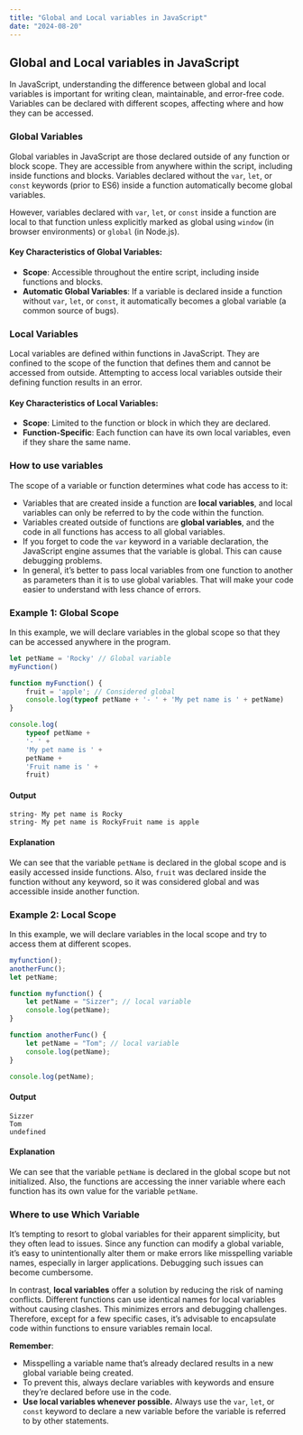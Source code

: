 ```yaml
---
title: "Global and Local variables in JavaScript"
date: "2024-08-20"
---
```


## Global and Local variables in JavaScript

In JavaScript, understanding the difference between global and local variables is important for writing clean, maintainable, and error-free code. Variables can be declared with different scopes, affecting where and how they can be accessed.

### Global Variables

Global variables in JavaScript are those declared outside of any function or block scope. They are accessible from anywhere within the script, including inside functions and blocks. Variables declared without the `var`, `let`, or `const` keywords (prior to ES6) inside a function automatically become global variables.

However, variables declared with `var`, `let`, or `const` inside a function are local to that function unless explicitly marked as global using `window` (in browser environments) or `global` (in Node.js).

#### Key Characteristics of Global Variables:
- **Scope**: Accessible throughout the entire script, including inside functions and blocks.
- **Automatic Global Variables**: If a variable is declared inside a function without `var`, `let`, or `const`, it automatically becomes a global variable (a common source of bugs).

### Local Variables

Local variables are defined within functions in JavaScript. They are confined to the scope of the function that defines them and cannot be accessed from outside. Attempting to access local variables outside their defining function results in an error.

#### Key Characteristics of Local Variables:
- **Scope**: Limited to the function or block in which they are declared.
- **Function-Specific**: Each function can have its own local variables, even if they share the same name.

### How to use variables

The scope of a variable or function determines what code has access to it:
- Variables that are created inside a function are **local variables**, and local variables can only be referred to by the code within the function.
- Variables created outside of functions are **global variables**, and the code in all functions has access to all global variables.
- If you forget to code the `var` keyword in a variable declaration, the JavaScript engine assumes that the variable is global. This can cause debugging problems.
- In general, it’s better to pass local variables from one function to another as parameters than it is to use global variables. That will make your code easier to understand with less chance of errors.

### Example 1: Global Scope

In this example, we will declare variables in the global scope so that they can be accessed anywhere in the program.

```javascript
let petName = 'Rocky' // Global variable
myFunction()

function myFunction() {
    fruit = 'apple'; // Considered global
    console.log(typeof petName + '- ' + 'My pet name is ' + petName)
}

console.log(
    typeof petName +
    '- ' +
    'My pet name is ' +
    petName +
    'Fruit name is ' +
    fruit)
```

#### Output
```
string- My pet name is Rocky
string- My pet name is RockyFruit name is apple
```

#### Explanation
We can see that the variable `petName` is declared in the global scope and is easily accessed inside functions. Also, `fruit` was declared inside the function without any keyword, so it was considered global and was accessible inside another function.

### Example 2: Local Scope

In this example, we will declare variables in the local scope and try to access them at different scopes.

```javascript
myfunction();
anotherFunc();
let petName;

function myfunction() {
    let petName = "Sizzer"; // local variable
    console.log(petName);
}

function anotherFunc() {
    let petName = "Tom"; // local variable
    console.log(petName);
}

console.log(petName);
```

#### Output
```
Sizzer
Tom
undefined
```

#### Explanation
We can see that the variable `petName` is declared in the global scope but not initialized. Also, the functions are accessing the inner variable where each function has its own value for the variable `petName`.

### Where to use Which Variable

It’s tempting to resort to global variables for their apparent simplicity, but they often lead to issues. Since any function can modify a global variable, it’s easy to unintentionally alter them or make errors like misspelling variable names, especially in larger applications. Debugging such issues can become cumbersome.

In contrast, **local variables** offer a solution by reducing the risk of naming conflicts. Different functions can use identical names for local variables without causing clashes. This minimizes errors and debugging challenges. Therefore, except for a few specific cases, it’s advisable to encapsulate code within functions to ensure variables remain local.

**Remember**:
- Misspelling a variable name that’s already declared results in a new global variable being created.
- To prevent this, always declare variables with keywords and ensure they’re declared before use in the code.
- **Use local variables whenever possible.** Always use the `var`, `let`, or `const` keyword to declare a new variable before the variable is referred to by other statements.
